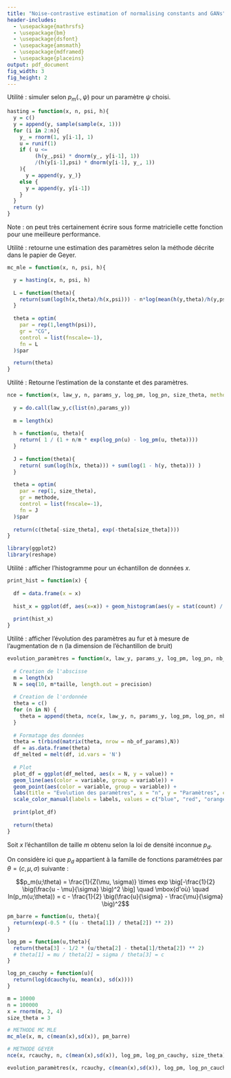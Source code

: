 ```yaml
---
title: "Noise-contrastive estimation of normalising constants and GANs"
header-includes:
  - \usepackage{mathrsfs}
  - \usepackage{bm}
  - \usepackage{dsfont}
  - \usepackage{amsmath}
  - \usepackage{mdframed}
  - \usepackage{placeins}
output: pdf_document
fig_width: 3
fig_height: 2
---
```



\section{Fonctions génériques}

\subsection{Algorithme d'Hasting}

Utilité : simuler selon $p_m(.,\psi)$ pour un paramètre $\psi$ choisi. 

\begin{table}[!h]
\begin{tabular}{|l|l|l|l|}
\hline
\textbf{Argument} & \textbf{Type} & \textbf{Exemple} & \textbf{Indication} \\ \hline
x & vecteur & rcauchy(100, 0, 1) &  notre échantillon de densité inconnue \\ \hline
n & entier & 100 & taille de la simulation \\ \hline
psi & vecteur & c(0,1) & paramètres de la fonction h \\ \hline
h & fonction &  & fonction qui retourne $\overline{p_m}(.,\psi)$\\ \hline
\end{tabular}
\end{table}

```r
hasting = function(x, n, psi, h){
  y = c()
  y = append(y, sample(sample(x, 1)))
  for (i in 2:n){
    y_ = rnorm(1, y[i-1], 1)
    u = runif(1)
    if ( u <= 
         (h(y_,psi) * dnorm(y_, y[i-1], 1))
         /(h(y[i-1],psi) * dnorm(y[i-1], y_, 1))
    ){ 
      y = append(y, y_)} 
    else { 
      y = append(y, y[i-1])
    }
  }
  return (y)
}
```


Note : on peut très certainement écrire sous forme matricielle cette fonction pour une meilleure performance.

\subsection{MC MLE}

Utilité : retourne une estimation des paramètres selon la méthode décrite dans le papier de Geyer. 

```r
mc_mle = function(x, n, psi, h){

  y = hasting(x, n, psi, h)
    
  L = function(theta){
    return(sum(log(h(x,theta)/h(x,psi))) - n*log(mean(h(y,theta)/h(y,psi))))
  }
  
  theta = optim(
    par = rep(1,length(psi)),
    gr = "CG",
    control = list(fnscale=-1),
    fn = L
  )$par

  return(theta)
}
```


\subsection{NCE}

Utilité : Retourne l'estimation de la constante et des paramètres.

\begin{table}[!h]
\begin{tabular}{|l|l|l|l|}
\hline
\textbf{Argument} & \textbf{Type} & \textbf{Exemple} & \textbf{Indication} \\ \hline
x & vecteur & rcauchy(100, 0, 1) & notre échantillon de densité inconnue \\ \hline
law\_y & fonction & rnorm & fonction qui retourne un échantillon suivant la loi $p_n$ \\ \hline
n & entier & 100 & taille de l'échantillon de bruit suivant la loi $p_n$ \\ \hline
params\_y & vecteur & c(0,1) & arguments de la fonction law\_y \\ \hline
log\_pm & fonction &  & fonction qui retourne le logarithme de la densité $p_m$ \\ \hline
log\_pn & fonction &  & fonction qui retourne le logarithme de la densité $p_n$ \\ \hline
size\_theta & entier & 3 & taille de $\theta$, vaut habituellement 2 ou 3 \\ \hline
method & string & "CG" & méthode d'optimisation, habituellement "CG" ou "BFGS" \\ \hline
\end{tabular}
\end{table}

```r
nce = function(x, law_y, n, params_y, log_pm, log_pn, size_theta, methode = "CG"){
  
  y = do.call(law_y,c(list(n),params_y))
  
  m = length(x)
  
  h = function(u, theta){
    return( 1 / (1 + n/m * exp(log_pn(u) - log_pm(u, theta))))
  }
  
  J = function(theta){
    return( sum(log(h(x, theta))) + sum(log(1 - h(y, theta))) )
  }
  
  theta = optim(
    par = rep(1, size_theta),
    gr = methode,
    control = list(fnscale=-1),
    fn = J
  )$par
  
  return(c(theta[-size_theta], exp(-theta[size_theta])))
}
```

\subsection{Graphiques}

```r
library(ggplot2)
library(reshape)
```

Utilité : afficher l'histogramme pour un échantillon de données $x$.

```r
print_hist = function(x) {
  
  df = data.frame(x = x)
  
  hist_x = ggplot(df, aes(x=x)) + geom_histogram(aes(y = stat(count) / sum(count)), bins = 20, color="white") + theme(aspect.ratio = 1) + labs(y = "Fréquence") + ggtitle("Distribution de l'échantillon x")
  
  print(hist_x)
}
```

Utilité : afficher l'évolution des paramètres au fur et à mesure de l'augmentation de n (la dimension de l'échantillon de bruit)

```r
evolution_paramètres = function(x, law_y, params_y, log_pm, log_pn, nb_of_params, taille, precision, labels, methode = "CG") {
  
  # Creation de l'abscisse
  m = length(x)
  N = seq(10, m*taille, length.out = precision)
  
  # Creation de l'ordonnée
  theta = c()
  for (n in N) {
    theta = append(theta, nce(x, law_y, n, params_y, log_pm, log_pn, nb_of_params, methode))
  }
  
  # Formatage des données
  theta = t(rbind(matrix(theta, nrow = nb_of_params),N))
  df = as.data.frame(theta)
  df_melted = melt(df, id.vars = 'N')
  
  # Plot
  plot_df = ggplot(df_melted, aes(x = N, y = value)) + 
  geom_line(aes(color = variable, group = variable)) +
  geom_point(aes(color = variable, group = variable)) +
  labs(title = "Evolution des paramètres", x = "n", y = "Paramètres", color = "Légende") +
  scale_color_manual(labels = labels, values = c("blue", "red", "orange"))
  
  print(plot_df)
  
  return(theta)
}
```


\section{Exemple basique : la loi normale}

Soit $x$ l'échantillon de taille $m$ obtenu selon la loi de densité inconnue $p_d$.

On considère ici que $p_d$ appartient à la famille de fonctions paramétrées par $\theta = (c, \mu, \sigma)$ suivante :

$$p_m(u;\theta) = \frac{1}{Z(\mu, \sigma)} \times exp \big[-\frac{1}{2} \big(\frac{u - \mu}{\sigma} \big)^2 \big]  \quad \mbox{d'où} \quad ln(p_m(u;\theta)) = c - \frac{1}{2} \big(\frac{u}{\sigma} - \frac{\mu}{\sigma} \big)^2$$
```r
pm_barre = function(u, theta){
  return(exp(-0.5 * ((u - theta[1]) / theta[2]) ** 2))
}

log_pm = function(u,theta){
  return(theta[3] - 1/2 * (u/theta[2] - theta[1]/theta[2]) ** 2)
  # theta[1] = mu / theta[2] = sigma / theta[3] = c
}

log_pn_cauchy = function(u){
  return(log(dcauchy(u, mean(x), sd(x))))
}

m = 10000
n = 100000
x = rnorm(m, 2, 4)
size_theta = 3

# METHODE MC MLE
mc_mle(x, m, c(mean(x),sd(x)), pm_barre)

# METHODE GEYER
nce(x, rcauchy, n, c(mean(x),sd(x)), log_pm, log_pn_cauchy, size_theta)

```
```r
evolution_paramètres(x, rcauchy, c(mean(x),sd(x)), log_pm, log_pn_cauchy, size_theta, 10, 10, c("mu", "sigma", "exp(-c)"))
```


